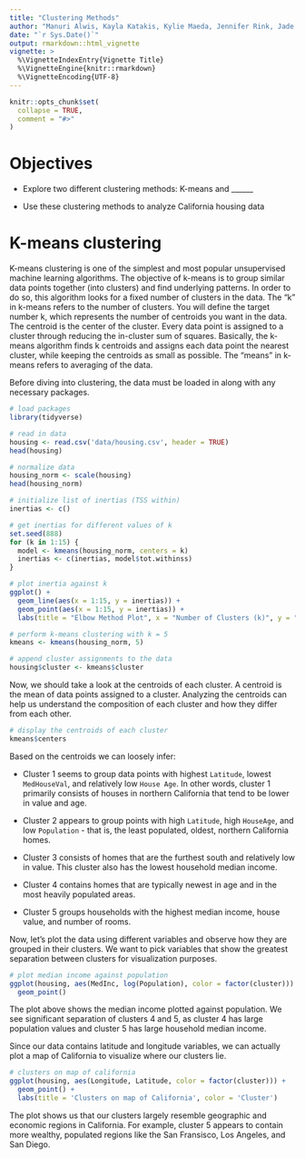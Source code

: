 ```yaml
---
title: "Clustering Methods"
author: "Manuri Alwis, Kayla Katakis, Kylie Maeda, Jennifer Rink, Jade Thai"
date: "`r Sys.Date()`"
output: rmarkdown::html_vignette
vignette: >
  %\VignetteIndexEntry{Vignette Title}
  %\VignetteEngine{knitr::rmarkdown}
  %\VignetteEncoding{UTF-8}
---
```


```r
knitr::opts_chunk$set(
  collapse = TRUE,
  comment = "#>"
)
```

# Objectives

-   Explore two different clustering methods: K-means and \_\_\_\_\_\_

-   Use these clustering methods to analyze California housing data

# **K-means clustering**

K-means clustering is one of the simplest and most popular unsupervised machine learning algorithms. The objective of k-means is to group similar data points together (into clusters) and find underlying patterns. In order to do so, this algorithm looks for a fixed number of clusters in the data. The "k" in k-means refers to the number of clusters. You will define the target number k, which represents the number of centroids you want in the data. The centroid is the center of the cluster. Every data point is assigned to a cluster through reducing the in-cluster sum of squares. Basically, the k-means algorithm finds k centroids and assigns each data point the nearest cluster, while keeping the centroids as small as possible. The "means" in k-means refers to averaging of the data.

Before diving into clustering, the data must be loaded in along with any necessary packages.

```r
# load packages
library(tidyverse)
```

```r
# read in data
housing <- read.csv('data/housing.csv', header = TRUE)
head(housing)

# normalize data
housing_norm <- scale(housing)
head(housing_norm)
```

```r
# initialize list of inertias (TSS within)
inertias <- c()

# get inertias for different values of k
set.seed(888)
for (k in 1:15) {
  model <- kmeans(housing_norm, centers = k)
  inertias <- c(inertias, model$tot.withinss)
}

# plot inertia against k
ggplot() +
  geom_line(aes(x = 1:15, y = inertias)) +
  geom_point(aes(x = 1:15, y = inertias)) +
  labs(title = "Elbow Method Plot", x = "Number of Clusters (k)", y = "Inertia")
```

```r
# perform k-means clustering with k = 5
kmeans <- kmeans(housing_norm, 5)
```

```r
# append cluster assignments to the data
housing$cluster <- kmeans$cluster
```

Now, we should take a look at the centroids of each cluster. A centroid is the mean of data points assigned to a cluster. Analyzing the centroids can help us understand the composition of each cluster and how they differ from each other.

```r
# display the centroids of each cluster
kmeans$centers
```

Based on the centroids we can loosely infer:

- Cluster 1 seems to group data points with highest `Latitude`, lowest `MedHouseVal`, and relatively low `House Age`. In other words, cluster 1 primarily consists of houses in northern California that tend to be lower in value and age.

- Cluster 2 appears to group points with high `Latitude`, high `HouseAge`, and low `Population` - that is, the least populated, oldest, northern California homes.

- Cluster 3 consists of homes that are the furthest south and relatively low in value. This cluster also has the lowest household median income.

- Cluster 4 contains homes that are typically newest in age and in the most heavily populated areas.

- Cluster 5 groups households with the highest median income, house value, and number of rooms.

Now, let's plot the data using different variables and observe how they are grouped in their clusters. We want to pick variables that show the greatest separation between clusters for visualization purposes.

```r
# plot median income against population
ggplot(housing, aes(MedInc, log(Population), color = factor(cluster))) +
  geom_point()
```

The plot above shows the median income plotted against population. We see significant separation of clusters 4 and 5, as cluster 4 has large population values and cluster 5 has large household median income.

Since our data contains latitude and longitude variables, we can actually plot a map of California to visualize where our clusters lie.

```r
# clusters on map of california
ggplot(housing, aes(Longitude, Latitude, color = factor(cluster))) +
  geom_point() +
  labs(title = 'Clusters on map of California', color = 'Cluster')
```

The plot shows us that our clusters largely resemble geographic and economic regions in California. For example, cluster 5 appears to contain more wealthy, populated regions like the San Fransisco, Los Angeles, and San Diego.
